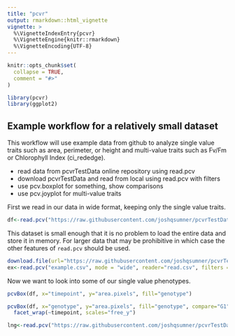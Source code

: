 ```yaml
---
title: "pcvr"
output: rmarkdown::html_vignette
vignette: >
  %\VignetteIndexEntry{pcvr}
  %\VignetteEngine{knitr::rmarkdown}
  %\VignetteEncoding{UTF-8}
---
```


```r
knitr::opts_chunk$set(
  collapse = TRUE,
  comment = "#>"
)
```

```r
library(pcvr)
library(ggplot2)
```

## Example workflow for a relatively small dataset

This workflow will use example data from github to analyze single value traits such as area, perimeter, or height and multi-value traits such as Fv/Fm or Chlorophyll Index (ci_rededge). 

- read data from pcvrTestData online repository using read.pcv
- download pcvrTestData and read from local using read.pcv with filters
- use pcv.boxplot for something, show comparisons
- use pcv.joyplot for multi-value traits

First we read in our data in wide format, keeping only the single value traits.

```r
df<-read.pcv("https://raw.githubusercontent.com/joshqsumner/pcvrTestData/main/pcvrTest2.csv", mode = "wide", singleValueOnly = T)
```

This dataset is small enough that it is no problem to load the entire data and store it in memory. For larger data that may be prohibitive in which case the other features of `read.pcv` should be used.

```r
download.file(url="https://raw.githubusercontent.com/joshqsumner/pcvrTestData/main/pcvrTest2.csv", destfile="example.csv")
ex<-read.pcv("example.csv", mode = "wide", reader="read.csv", filters = "trait in area, perimeter")
```

Now we want to look into some of our single value phenotypes.

```r
pcvBox(df, x="timepoint", y="area.pixels", fill="genotype")
```

```r
pcvBox(df, x="genotype", y="area.pixels", fill="genotype", compare="G1")+
  facet_wrap(~timepoint, scales="free_y")
```







```r
lng<-read.pcv("https://raw.githubusercontent.com/joshqsumner/pcvrTestData/main/pcvrTest2.csv", mode = "long", singleValueOnly = F)
```








